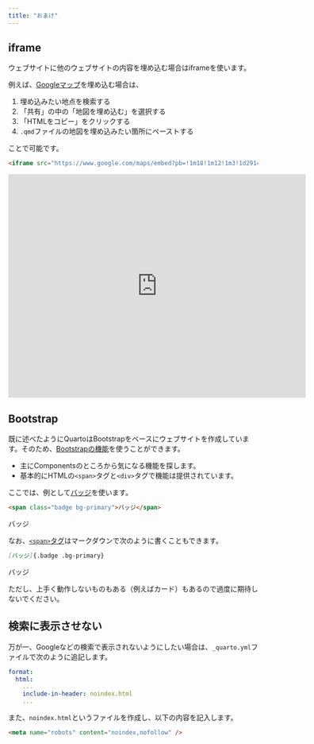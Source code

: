 ```yaml
---
title: "おまけ"
---
```


## iframe

ウェブサイトに他のウェブサイトの内容を埋め込む場合はiframeを使います。

例えば、[Googleマップ](https://www.google.co.jp/maps)を埋め込む場合は、

1. 埋め込みたい地点を検索する
1. 「共有」の中の「地図を埋め込む」を選択する
1. 「HTMLをコピー」をクリックする
1. `.qmd`ファイルの地図を埋め込みたい箇所にペーストする

ことで可能です。

```html
<iframe src="https://www.google.com/maps/embed?pb=!1m18!1m12!1m3!1d2914.547346975242!2d141.341144612144!3d43.07198687101526!2m3!1f0!2f0!3f0!3m2!1i1024!2i768!4f13.1!3m3!1m2!1s0x5f0b292b3f74d0df%3A0x558704e495e959b3!2z5YyX5rW36YGT5aSn5a2mIOazleWtpumDqC_ms5XlrabnoJTnqbbnp5Ev5rOV56eR5aSn5a2m6Zmi!5e0!3m2!1sja!2sjp!4v1695710116627!5m2!1sja!2sjp" width="600" height="450" style="border:0;" allowfullscreen="" loading="lazy" referrerpolicy="no-referrer-when-downgrade"></iframe>
```

<iframe src="https://www.google.com/maps/embed?pb=!1m18!1m12!1m3!1d2914.547346975242!2d141.341144612144!3d43.07198687101526!2m3!1f0!2f0!3f0!3m2!1i1024!2i768!4f13.1!3m3!1m2!1s0x5f0b292b3f74d0df%3A0x558704e495e959b3!2z5YyX5rW36YGT5aSn5a2mIOazleWtpumDqC_ms5XlrabnoJTnqbbnp5Ev5rOV56eR5aSn5a2m6Zmi!5e0!3m2!1sja!2sjp!4v1695710116627!5m2!1sja!2sjp" width="600" height="450" style="border:0;" allowfullscreen="" loading="lazy" referrerpolicy="no-referrer-when-downgrade"></iframe>

## Bootstrap

既に述べたようにQuartoはBootstrapをベースにウェブサイトを作成しています。そのため、[Bootstrapの機能](https://getbootstrap.jp/docs/5.3/getting-started/introduction/)を使うことができます。

- 主にComponentsのところから気になる機能を探します。
- 基本的にHTMLの`<span>`タグと`<div>`タグで機能は提供されています。

ここでは、例として[バッジ](https://getbootstrap.jp/docs/5.3/components/badge/)を使います。

```html
<span class="badge bg-primary">バッジ</span>
```

<span class="badge bg-primary">バッジ</span>

なお、[`<span>`タグ](primary)はマークダウンで次のように書くこともできます。

```md
[バッジ]{.badge .bg-primary}
```

[バッジ]{.badge .bg-primary}

ただし、上手く動作しないものもある（例えばカード）もあるので過度に期待しないでください。

## 検索に表示させない

万が一、Googleなどの検索で表示されないようにしたい場合は、`_quarto.yml`ファイルで次のように追記します。

```yaml
format:
  html:
    ...
    include-in-header: noindex.html
    ...
```

また、`noindex.html`というファイルを作成し、以下の内容を記入します。

```html
<meta name="robots" content="noindex,nofollow" />
```
